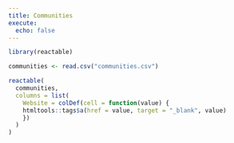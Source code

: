 ```yaml
---
title: Communities
execute: 
  echo: false
---
```


```r
library(reactable)
```

```r
communities <- read.csv("communities.csv")
```

```r
reactable(
  communities,
  columns = list(
    Website = colDef(cell = function(value) {
    htmltools::tags$a(href = value, target = "_blank", value)
    })
  )
)
```

